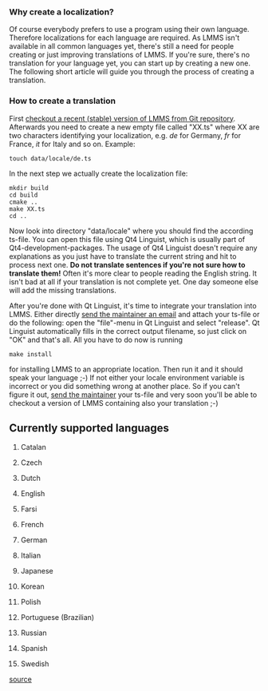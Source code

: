 === Why create a localization? ===
Of course everybody prefers to use a program using their own language. Therefore localizations for each language are required. As LMMS isn't available in all common languages yet, there's still a need for people creating or just improving translations of LMMS. If you're sure, there's no translation for your language yet, you can start up by creating a new one. The following short article will guide you through the process of creating a translation.

=== How to create a translation ===
First [[Accessing Git repository|checkout a recent (stable) version of LMMS from Git repository]]. Afterwards you need to create a new empty file called "XX.ts" where XX are two characters identifying your localization, e.g. ''de'' for Germany, ''fr'' for France, ''it'' for Italy and so on. Example:

 touch data/locale/de.ts

In the next step we actually create the localization file:

 mkdir build
 cd build
 cmake ..
 make XX.ts
 cd ..

Now look into directory "data/locale" where you should find the according ts-file. You can open this file using Qt4 Linguist, which is usually part of Qt4-development-packages. The usage of Qt4 Linguist doesn't require any explanations as you just have to translate the current string and hit <enter> to process next one. '''Do not translate sentences if you're not sure how to translate them!''' Often it's more clear to people reading the English string. It isn't bad at all if your translation is not complete yet. One day someone else will add the missing translations.

After you're done with Qt Linguist, it's time to integrate your translation into LMMS. Either directly [[Contact#Contacting the Maintainer|send the maintainer an email]] and attach your ts-file or do the following: open the "file"-menu in Qt Linguist and select "release". Qt Linguist automatically fills in the correct output filename, so just click on "OK" and that's all. All you have to do now is running

 make install

for installing LMMS to an appropriate location. Then run it and it should speak your language ;-) If not either your locale environment variable is incorrect or you did something wrong at another place. So if you can't figure it out, [[Contact#Contacting the Maintainer|send the maintainer]] your ts-file and very soon you'll be able to checkout a version of LMMS containing also your translation ;-)

==Currently supported languages==
#{{flag|ca}} Catalan
#{{flag|cs}} Czech
#{{flag|nl}} Dutch
#{{flag|en}} English
#{{flag|fa}} Farsi
#{{flag|fr}} French
#{{flag|de}} German
#{{flag|it}} Italian
#{{flag|ja}} Japanese
#{{flag|ko}} Korean
#{{flag|pl}} Polish
#{{flag|pt-br}} Portuguese (Brazilian)
#{{flag|ru}} Russian
#{{flag|es}} Spanish
#{{flag|sv}} Swedish

[http://lmms.git.sourceforge.net/git/gitweb.cgi?p=lmms/lmms;a=tree;f=data/locale;hb=HEAD source]